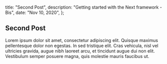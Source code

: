   title: "Second Post",
  description: "Getting started with the Next framework - Bis",
  date: "Nov 10, 2020",
};

## Second Post

Lorem ipsum dolor sit amet, consectetur adipiscing elit. Quisque maximus pellentesque dolor non egestas.
In sed tristique elit. Cras vehicula, nisl vel ultricies gravida, augue nibh laoreet arcu, et tincidunt augue dui non elit.
Vestibulum semper posuere magna, quis molestie mauris faucibus ut.
